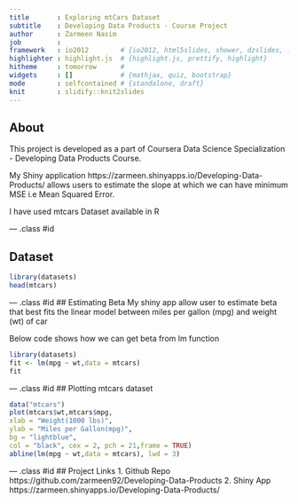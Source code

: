 ```yaml
---
title       : Exploring mtCars Dataset
subtitle    : Developing Data Products - Course Project 
author      : Zarmeen Nasim
job         : 
framework   : io2012        # {io2012, html5slides, shower, dzslides, ...}
highlighter : highlight.js  # {highlight.js, prettify, highlight}
hitheme     : tomorrow      # 
widgets     : []            # {mathjax, quiz, bootstrap}
mode        : selfcontained # {standalone, draft}
knit        : slidify::knit2slides
---
```


## About

This project is developed as a part of Coursera Data Science Specialization - Developing Data Products Course.

My Shiny application https://zarmeen.shinyapps.io/Developing-Data-Products/ allows users to estimate the slope at which we can have minimum MSE i.e Mean Squared Error.

I have used mtcars Dataset available in R


--- .class #id 

## Dataset

```r
library(datasets)
head(mtcars)
```

--- .class #id
## Estimating Beta
My shiny app allow user to estimate beta that best fits the linear model between miles per gallon (mpg) and weight (wt) of car

Below code shows how we can get beta from lm function
```r
library(datasets)
fit <- lm(mpg ~ wt,data = mtcars)
fit

```

--- .class #id
## Plotting mtcars dataset

```r
data("mtcars")
plot(mtcars$wt,mtcars$mpg,
xlab = "Weight(1000 lbs)",
ylab = "Miles per Gallon(mpg)",
bg = "lightblue",
col = "black", cex = 2, pch = 21,frame = TRUE)
abline(lm(mpg ~ wt,data = mtcars), lwd = 3)
```


--- .class #id
## Project Links
1. Github Repo
    https://github.com/zarmeen92/Developing-Data-Products
2. Shiny App
    https://zarmeen.shinyapps.io/Developing-Data-Products/
    